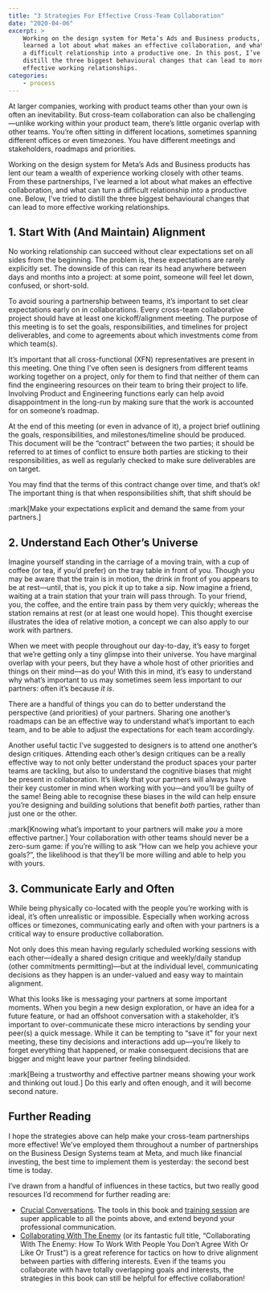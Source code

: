 ```yaml
---
title: "3 Strategies For Effective Cross-Team Collaboration"
date: "2020-04-06"
excerpt: >
    Working on the design system for Meta’s Ads and Business products, I’ve
    learned a lot about what makes an effective collaboration, and what can turn
    a difficult relationship into a productive one. In this post, I’ve tried to
    distill the three biggest behavioural changes that can lead to more
    effective working relationships.
categories:
    - process
---
```


At larger companies, working with product teams other than your own is often an
inevitability. But cross-team collaboration can also be challenging—unlike
working within your product team, there’s little organic overlap with other
teams. You’re often sitting in different locations, sometimes spanning different
offices or even timezones. You have different meetings and stakeholders,
roadmaps and priorities.

Working on the design system for Meta’s Ads and Business products has lent our
team a wealth of experience working closely with other teams. From these
partnerships, I’ve learned a lot about what makes an effective collaboration,
and what can turn a difficult relationship into a productive one. Below, I’ve
tried to distill the three biggest behavioural changes that can lead to more
effective working relationships.

## 1. Start With (And Maintain) Alignment

No working relationship can succeed without clear expectations set on all sides
from the beginning. The problem is, these expectations are rarely explicitly
set. The downside of this can rear its head anywhere between days and months
into a project: at some point, someone will feel let down, confused, or
short-sold.

To avoid souring a partnership between teams, it’s important to set clear
expectations early on in collaborations. Every cross-team collaborative project
should have at least one kickoff/alignment meeting. The purpose of this meeting
is to set the goals, responsibilities, and timelines for project deliverables,
and come to agreements about which investments come from which team(s).

It’s important that all cross-functional (XFN) representatives are present in
this meeting. One thing I’ve often seen is designers from different teams
working together on a project, only for them to find that neither of them can
find the engineering resources on their team to bring their project to life.
Involving Product and Engineering functions early can help avoid disappointment
in the long-run by making sure that the work is accounted for on someone’s
roadmap.

At the end of this meeting (or even in advance of it), a project brief outlining
the goals, responsibilities, and milestones/timeline should be produced. This
document will be the “contract” between the two parties; it should be referred
to at times of conflict to ensure both parties are sticking to their
responsibilities, as well as regularly checked to make sure deliverables are on
target.

You may find that the terms of this contract change over time, and that’s ok!
The important thing is that when responsibilities shift, that shift should be

:mark[Make your expectations explicit and demand the same from your partners.]

## 2. Understand Each Other’s Universe

Imagine yourself standing in the carriage of a moving train, with a cup of
coffee (or tea, if you’d prefer) on the tray table in front of you. Though you
may be aware that the train is in motion, the drink in front of you appears to
be at rest—until, that is, you pick it up to take a sip. Now imagine a friend,
waiting at a train station that your train will pass through. To your friend,
you, the coffee, and the entire train pass by them very quickly; whereas the
station remains at rest (or at least one would hope). This thought exercise
illustrates the idea of relative motion, a concept we can also apply to our work
with partners.

When we meet with people throughout our day-to-day, it’s easy to forget that
we’re getting only a tiny glimpse into their universe. You have marginal overlap
with your peers, but they have a whole host of other priorities and things on
their mind—as do you! With this in mind, it’s easy to understand why what’s
important to us may sometimes seem less important to our partners: often it’s
because _it is_.

There are a handful of things you can do to better understand the perspective
(and priorities) of your partners. Sharing one another’s roadmaps can be an
effective way to understand what’s important to each team, and to be able to
adjust the expectations for each team accordingly.

Another useful tactic I’ve suggested to designers is to attend one another’s
design critiques. Attending each other’s design critiques can be a really
effective way to not only better understand the product spaces your parter teams
are tackling, but also to understand the cognitive biases that might be present
in collaboration. It’s likely that your partners will always have their key
customer in mind when working with you—and you’ll be guilty of the same! Being
able to recognise these biases in the wild can help ensure you’re designing and
building solutions that benefit _both_ parties, rather than just one or the
other.

:mark[Knowing what’s important to your partners will make <em>you</em> a more
effective partner.] Your collaboration with other teams should never be a
zero-sum game: if you’re willing to ask “How can we help you achieve your
goals?”, the likelihood is that they’ll be more willing and able to help you
with yours.

## 3. Communicate Early and Often

While being physically co-located with the people you’re working with is ideal,
it’s often unrealistic or impossible. Especially when working across offices or
timezones, communicating early and often with your partners is a critical way to
ensure productive collaboration.

Not only does this mean having regularly scheduled working sessions with each
other—ideally a shared design critique and weekly/daily standup (other
commitments permitting)—but at the individual level, communicating decisions as
they happen is an under-valued and easy way to maintain alignment.

What this looks like is messaging your partners at some important moments. When
you begin a new design exploration, or have an idea for a future feature, or had
an offshoot conversation with a stakeholder, it’s important to over-communicate
these micro interactions by sending your peer(s) a quick message. While it can
be tempting to “save it” for your next meeting, these tiny decisions and
interactions add up—you’re likely to forget everything that happened, or make
consequent decisions that are bigger and might leave your partner feeling
blindsided.

:mark[Being a trustworthy and effective partner means showing your work and
thinking out loud.] Do this early and often enough, and it will become second
nature.

## Further Reading

I hope the strategies above can help make your cross-team partnerships more
effective! We’ve employed them throughout a number of partnerships on the
Business Design Systems team at Meta, and much like financial investing, the
best time to implement them is yesterday: the second best time is today.

I’ve drawn from a handful of influences in these tactics, but two really good
resources I’d recommend for further reading are:

-   [Crucial Conversations](https://www.amazon.co.uk/Crucial-Conversations-Tools-Talking-Stakes/dp/0071401946).
    The tools in this book and
    [training session](https://vitalsmarts.co.uk/crucial-conversations-training/)
    are super applicable to all the points above, and extend beyond your
    professional communication.
-   [Collaborating With The Enemy](https://www.penguinrandomhouse.com/books/575208/collaborating-with-the-enemy-by-adam-kahane/)
    (or its fantastic full title, “Collaborating With The Enemy: How To Work
    With People You Don’t Agree With Or Like Or Trust”) is a great reference for
    tactics on how to drive alignment between parties with differing interests.
    Even if the teams you collaborate with have totally overlapping goals and
    interests, the strategies in this book can still be helpful for effective
    collaboration!
